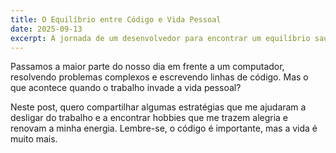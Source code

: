 ```yaml
---
title: O Equilíbrio entre Código e Vida Pessoal
date: 2025-09-13
excerpt: A jornada de um desenvolvedor para encontrar um equilíbrio saudável entre o trabalho e a vida fora das telas.
---
```


Passamos a maior parte do nosso dia em frente a um computador, resolvendo problemas complexos e escrevendo linhas de código. Mas o que acontece quando o trabalho invade a vida pessoal?

Neste post, quero compartilhar algumas estratégias que me ajudaram a desligar do trabalho e a encontrar hobbies que me trazem alegria e renovam a minha energia. Lembre-se, o código é importante, mas a vida é muito mais.